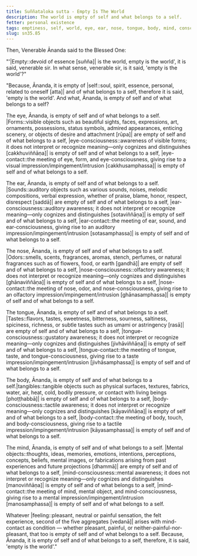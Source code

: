 ```yaml
---
title: Suññataloka sutta - Empty Is The World
description: The world is empty of self and what belongs to a self.
fetter: personal existence
tags: emptiness, self, world, eye, ear, nose, tongue, body, mind, consciousness, contact, feeling, sn, sn35
slug: sn35.85
---
```


Then, Venerable Ānanda said to the Blessed One:

"'|Empty::devoid of essence [suñña]| is the world, empty is the world', it is said, venerable sir. In what sense, venerable sir, is it said, 'empty is the world'?"

"Because, Ānanda, it is empty of |self::soul, spirit, essence, personal, related to oneself [atta]| and of what belongs to a self, therefore it is said, 'empty is the world'. And what, Ānanda, is empty of self and of what belongs to a self?

The eye, Ānanda, is empty of self and of what belongs to a self. |Forms::visible objects such as beautiful sights, faces, expressions, art, ornaments, possessions, status symbols, admired appearances, enticing scenery, or objects of desire and attachment [rūpa]| are empty of self and of what belongs to a self, |eye-consciousness::awareness of visible forms; it does not interpret or recognize meaning—only cognizes and distinguishes [cakkhuviññāṇa]| is empty of self and of what belongs to a self, |eye-contact::the meeting of eye, form, and eye-consciousness, giving rise to a visual impression/impingement/intrusion [cakkhusamphassa]| is empty of self and of what belongs to a self.

The ear, Ānanda, is empty of self and of what belongs to a self. |Sounds::auditory objects such as various sounds, noises, melodic compositions, verbal expression, whether of praise, blame, honor, respect, disrespect [saddā]| are empty of self and of what belongs to a self, |ear-consciousness::auditory awareness; it does not interpret or recognize meaning—only cognizes and distinguishes [sotaviññāṇa]| is empty of self and of what belongs to a self, |ear-contact::the meeting of ear, sound, and ear-consciousness, giving rise to an auditory impression/impingement/intrusion [sotasamphassa]| is empty of self and of what belongs to a self.

The nose, Ānanda, is empty of self and of what belongs to a self. |Odors::smells, scents, fragrances, aromas, stench, perfumes, or natural fragrances such as of flowers, food, or earth [gandhā]| are empty of self and of what belongs to a self, |nose-consciousness::olfactory awareness; it does not interpret or recognize meaning—only cognizes and distinguishes [ghānaviññāṇa]| is empty of self and of what belongs to a self, |nose-contact::the meeting of nose, odor, and nose-consciousness, giving rise to an olfactory impression/impingement/intrusion [ghānasamphassa]| is empty of self and of what belongs to a self.

The tongue, Ānanda, is empty of self and of what belongs to a self. |Tastes::flavors, tastes, sweetness, bitterness, sourness, saltiness, spiciness, richness, or subtle tastes such as umami or astringency [rasā]| are empty of self and of what belongs to a self, |tongue-consciousness::gustatory awareness; it does not interpret or recognize meaning—only cognizes and distinguishes [jivhāviññāṇa]| is empty of self and of what belongs to a self, |tongue-contact::the meeting of tongue, taste, and tongue-consciousness, giving rise to a taste impression/impingement/intrusion [jivhāsamphassa]| is empty of self and of what belongs to a self.

The body, Ānanda, is empty of self and of what belongs to a self.|tangibles::tangible objects such as physical surfaces, textures, fabrics, water, air, heat, cold, bodily pressure, or contact with living beings [phoṭṭhabbā]| is empty of self and of what belongs to a self, |body-consciousness::tactile awareness; it does not interpret or recognize meaning—only cognizes and distinguishes [kāyaviññāṇa]| is empty of self and of what belongs to a self, |body-contact::the meeting of body, touch, and body-consciousness, giving rise to a tactile impression/impingement/intrusion [kāyasamphassa]| is empty of self and of what belongs to a self.

The mind, Ānanda, is empty of self and of what belongs to a self. |Mental objects::thoughts, ideas, memories, emotions, intentions, perceptions, concepts, beliefs, mental images, or fabrications arising from past experiences and future projections [dhammā]| are empty of self and of what belongs to a self, |mind-consciousness::mental awareness; it does not interpret or recognize meaning—only cognizes and distinguishes [manoviññāṇa]| is empty of self and of what belongs to a self, |mind-contact::the meeting of mind, mental object, and mind-consciousness, giving rise to a mental impression/impingement/intrusion [manosamphassa]| is empty of self and of what belongs to a self.

Whatever |feeling::pleasant, neutral or painful sensation, the felt experience, second of the five aggregates [vedanā]| arises with mind-contact as condition — whether pleasant, painful, or neither-painful-nor-pleasant, that too is empty of self and of what belongs to a self. Because, Ānanda, it is empty of self and of what belongs to a self, therefore, it is said, 'empty is the world'."
